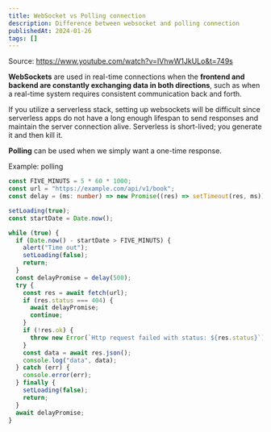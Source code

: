```yaml
---
title: WebSocket vs Polling connection
description: Difference between websocket and polling connection
publishedAt: 2024-01-26
tags: []
---
```


Source: https://www.youtube.com/watch?v=IVhwW1JkULo&t=749s

**WebSockets** are used in real-time connections when the **frontend and backend are constantly exchanging data in both directions**, such as when a real-time system requires consistent communication back and forth.

If you utilize a serverless stack, setting up websockets will be difficult since serverless apps do not have a long enough lifespan to send responses and maintain the server connection alive. Serverless is short-lived; you generate it and then kill it.

**Polling** can be used when we simply want a one-time response.

Example: polling

```ts
const FIVE_MINUTS = 5 * 60 * 1000;
const url = "https://example.com/api/v1/book";
const delay = (ms: number) => new Promise((res) => setTimeout(res, ms));

setLoading(true);
const startDate = Date.now();

while (true) {
  if (Date.now() - startDate > FIVE_MINUTS) {
    alert("Time out");
    setLoading(false);
    return;
  }
  const delayPromise = delay(500);
  try {
    const res = await fetch(url);
    if (res.status === 404) {
      await delayPromise;
      continue;
    }
    if (!res.ok) {
      throw new Error(`Http request failed with status: ${res.status}`);
    }
    const data = await res.json();
    console.log("data", data);
  } catch (err) {
    console.error(err);
  } finally {
    setLoading(false);
    return;
  }
  await delayPromise;
}
```
